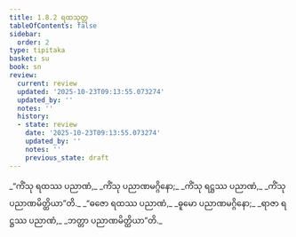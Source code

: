 ```yaml
---
title: 1.8.2 ရထသုတ္တ
tableOfContents: false
sidebar:
  order: 2
type: tipitaka
basket: su
book: sn
review:
  current: review
  updated: '2025-10-23T09:13:55.073274'
  updated_by: ''
  notes: ''
  history:
  - state: review
    date: '2025-10-23T09:13:55.073274'
    updated_by: ''
    notes: ''
    previous_state: draft
---
```



<ReviewStatus review={frontmatter.review} showDetails={true} />

<HypothesisAnnotation frontmatter={frontmatter} />

<DynamicBreadcrumb />

<Division number="72" book="sn" e="ch" v="18" p="290">

<Paragraph number="337" type="verses" book="sn">
_“ကိံသု ရထဿ ပညာဏံ,_  
_ကိံသု ပညာဏမဂ္ဂိနော;_  
_ကိံသု ရဋ္ဌဿ ပညာဏံ,_  
_ကိံသု ပညာဏမိတ္ထိယာ”တိ._  

</Paragraph>

<Paragraph number="338" type="verses" book="sn">
_“ဓဇော ရထဿ ပညာဏံ,_  
_ဓူမော ပညာဏမဂ္ဂိနော;_  
_ရာဇာ ရဋ္ဌဿ ပညာဏံ,_  
_ဘတ္တာ ပညာဏမိတ္ထိယာ”တိ._
</Paragraph>
</Division>